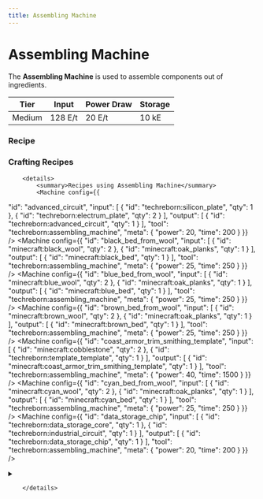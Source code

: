 ```yaml
---
title: Assembling Machine
---
```


<ItemImage file="assembling_machine" alt="Assembling Machine" size="200" />

# Assembling Machine

The **Assembling Machine** is used to assemble components out of ingredients.

| Tier   | Input   | Power Draw | Storage |
|--------|---------|------------|---------|
| Medium | 128 E/t | 20 E/t     | 10 kE   |

### Recipe

<CraftingTable recipe=" input techreborn:electrum_plate techreborn:digital_display techreborn:electrum_plate input techreborn:advanced_circuit techreborn:advanced_machine_frame techreborn:advanced_circuit input techreborn:electrum_plate minecraft:piston techreborn:electrum_plate output techreborn:assembly_machine "/>

### Crafting Recipes
		<details>
			<summary>Recipes using Assembling Machine</summary>
			<Machine config={{
  "id": "advanced_circuit",
  "input": [
    {
      "id": "techreborn:silicon_plate",
      "qty": 1
    },
    {
      "id": "techreborn:electrum_plate",
      "qty": 2
    }
  ],
  "output": [
    {
      "id": "techreborn:advanced_circuit",
      "qty": 1
    }
  ],
  "tool": "techreborn:assembling_machine",
  "meta": {
    "power": 20,
    "time": 200
  }
}} />
<Machine config={{
  "id": "black_bed_from_wool",
  "input": [
    {
      "id": "minecraft:black_wool",
      "qty": 2
    },
    {
      "id": "minecraft:oak_planks",
      "qty": 1
    }
  ],
  "output": [
    {
      "id": "minecraft:black_bed",
      "qty": 1
    }
  ],
  "tool": "techreborn:assembling_machine",
  "meta": {
    "power": 25,
    "time": 250
  }
}} />
<Machine config={{
  "id": "blue_bed_from_wool",
  "input": [
    {
      "id": "minecraft:blue_wool",
      "qty": 2
    },
    {
      "id": "minecraft:oak_planks",
      "qty": 1
    }
  ],
  "output": [
    {
      "id": "minecraft:blue_bed",
      "qty": 1
    }
  ],
  "tool": "techreborn:assembling_machine",
  "meta": {
    "power": 25,
    "time": 250
  }
}} />
<Machine config={{
  "id": "brown_bed_from_wool",
  "input": [
    {
      "id": "minecraft:brown_wool",
      "qty": 2
    },
    {
      "id": "minecraft:oak_planks",
      "qty": 1
    }
  ],
  "output": [
    {
      "id": "minecraft:brown_bed",
      "qty": 1
    }
  ],
  "tool": "techreborn:assembling_machine",
  "meta": {
    "power": 25,
    "time": 250
  }
}} />
<Machine config={{
  "id": "coast_armor_trim_smithing_template",
  "input": [
    {
      "id": "minecraft:cobblestone",
      "qty": 2
    },
    {
      "id": "techreborn:template_template",
      "qty": 1
    }
  ],
  "output": [
    {
      "id": "minecraft:coast_armor_trim_smithing_template",
      "qty": 1
    }
  ],
  "tool": "techreborn:assembling_machine",
  "meta": {
    "power": 40,
    "time": 1500
  }
}} />
<Machine config={{
  "id": "cyan_bed_from_wool",
  "input": [
    {
      "id": "minecraft:cyan_wool",
      "qty": 2
    },
    {
      "id": "minecraft:oak_planks",
      "qty": 1
    }
  ],
  "output": [
    {
      "id": "minecraft:cyan_bed",
      "qty": 1
    }
  ],
  "tool": "techreborn:assembling_machine",
  "meta": {
    "power": 25,
    "time": 250
  }
}} />
<Machine config={{
  "id": "data_storage_chip",
  "input": [
    {
      "id": "techreborn:data_storage_core",
      "qty": 1
    },
    {
      "id": "techreborn:industrial_circuit",
      "qty": 1
    }
  ],
  "output": [
    {
      "id": "techreborn:data_storage_chip",
      "qty": 1
    }
  ],
  "tool": "techreborn:assembling_machine",
  "meta": {
    "power": 20,
    "time": 200
  }
}} />
<details>
				<summary><McItem slug="techreborn:data_storage_core" /></summary>
				<Machine config={{
  "id": "data_storage_core",
  "input": [
    {
      "id": "techreborn:electronic_circuit",
      "qty": 1
    },
    {
      "id": "techreborn:peridot_plate",
      "qty": 2
    }
  ],
  "output": [
    {
      "id": "techreborn:data_storage_core",
      "qty": 1
    }
  ],
  "tool": "techreborn:assembling_machine",
  "meta": {
    "power": 20,
    "time": 200
  }
}} />
<Machine config={{
  "id": "data_storage_core_2",
  "input": [
    {
      "id": "techreborn:electronic_circuit",
      "qty": 1
    },
    {
      "id": "techreborn:emerald_plate",
      "qty": 1
    }
  ],
  "output": [
    {
      "id": "techreborn:data_storage_core",
      "qty": 1
    }
  ],
  "tool": "techreborn:assembling_machine",
  "meta": {
    "power": 20,
    "time": 200
  }
}} />
				</details>
<Machine config={{
  "id": "dune_armor_trim_smithing_template",
  "input": [
    {
      "id": "minecraft:sandstone",
      "qty": 2
    },
    {
      "id": "techreborn:template_template",
      "qty": 1
    }
  ],
  "output": [
    {
      "id": "minecraft:dune_armor_trim_smithing_template",
      "qty": 1
    }
  ],
  "tool": "techreborn:assembling_machine",
  "meta": {
    "power": 40,
    "time": 1500
  }
}} />
<Machine config={{
  "id": "electronic_circuit",
  "input": [
    {
      "id": "techreborn:silicon_plate",
      "qty": 1
    },
    {
      "id": "techreborn:copper_plate",
      "qty": 2
    }
  ],
  "output": [
    {
      "id": "techreborn:electronic_circuit",
      "qty": 1
    }
  ],
  "tool": "techreborn:assembling_machine",
  "meta": {
    "power": 20,
    "time": 200
  }
}} />
<Machine config={{
  "id": "elytra",
  "input": [
    {
      "id": "minecraft:phantom_membrane",
      "qty": 16
    },
    {
      "id": "minecraft:end_rod",
      "qty": 3
    }
  ],
  "output": [
    {
      "id": "minecraft:elytra",
      "qty": 1
    }
  ],
  "tool": "techreborn:assembling_machine",
  "meta": {
    "power": 20,
    "time": 500
  }
}} />
<Machine config={{
  "id": "energy_crystal",
  "input": [
    {
      "id": "techreborn:synthetic_redstone_crystal",
      "qty": 2
    },
    {
      "id": "techreborn:silicon_plate",
      "qty": 1
    }
  ],
  "output": [
    {
      "id": "techreborn:energy_crystal",
      "qty": 1
    }
  ],
  "tool": "techreborn:assembling_machine",
  "meta": {
    "power": 40,
    "time": 200
  }
}} />
<Machine config={{
  "id": "energy_flow_chip",
  "input": [
    {
      "id": "techreborn:lapotron_crystal",
      "qty": 1
    },
    {
      "id": "techreborn:industrial_circuit",
      "qty": 1
    }
  ],
  "output": [
    {
      "id": "techreborn:energy_flow_chip",
      "qty": 1
    }
  ],
  "tool": "techreborn:assembling_machine",
  "meta": {
    "power": 20,
    "time": 200
  }
}} />
<Machine config={{
  "id": "eye_armor_trim_smithing_template",
  "input": [
    {
      "id": "minecraft:end_stone_brick",
      "qty": 2
    },
    {
      "id": "techreborn:template_template",
      "qty": 1
    }
  ],
  "output": [
    {
      "id": "minecraft:eye_armor_trim_smithing_template",
      "qty": 1
    }
  ],
  "tool": "techreborn:assembling_machine",
  "meta": {
    "power": 40,
    "time": 1500
  }
}} />
<Machine config={{
  "id": "gray_bed_from_wool",
  "input": [
    {
      "id": "minecraft:gray_wool",
      "qty": 2
    },
    {
      "id": "minecraft:oak_planks",
      "qty": 1
    }
  ],
  "output": [
    {
      "id": "minecraft:gray_bed",
      "qty": 1
    }
  ],
  "tool": "techreborn:assembling_machine",
  "meta": {
    "power": 25,
    "time": 250
  }
}} />
<Machine config={{
  "id": "green_bed_from_wool",
  "input": [
    {
      "id": "minecraft:green_wool",
      "qty": 2
    },
    {
      "id": "minecraft:oak_planks",
      "qty": 1
    }
  ],
  "output": [
    {
      "id": "minecraft:green_bed",
      "qty": 1
    }
  ],
  "tool": "techreborn:assembling_machine",
  "meta": {
    "power": 25,
    "time": 250
  }
}} />
<Machine config={{
  "id": "host_armor_trim_smithing_template",
  "input": [
    {
      "id": "minecraft:terracotta",
      "qty": 2
    },
    {
      "id": "techreborn:template_template",
      "qty": 1
    }
  ],
  "output": [
    {
      "id": "minecraft:host_armor_trim_smithing_template",
      "qty": 1
    }
  ],
  "tool": "techreborn:assembling_machine",
  "meta": {
    "power": 40,
    "time": 1500
  }
}} />
<Machine config={{
  "id": "industrial_circuit",
  "input": [
    {
      "id": "techreborn:platinum_plate",
      "qty": 1
    },
    {
      "id": "techreborn:advanced_circuit",
      "qty": 1
    }
  ],
  "output": [
    {
      "id": "techreborn:industrial_circuit",
      "qty": 1
    }
  ],
  "tool": "techreborn:assembling_machine",
  "meta": {
    "power": 20,
    "time": 200
  }
}} />
<Machine config={{
  "id": "lantern",
  "input": [
    {
      "id": "minecraft:torch",
      "qty": 10
    },
    {
      "id": "minecraft:iron_ingot",
      "qty": 8
    }
  ],
  "output": [
    {
      "id": "minecraft:lantern",
      "qty": 10
    }
  ],
  "tool": "techreborn:assembling_machine",
  "meta": {
    "power": 20,
    "time": 200
  }
}} />
<Machine config={{
  "id": "light_blue_bed_from_wool",
  "input": [
    {
      "id": "minecraft:light_blue_wool",
      "qty": 2
    },
    {
      "id": "minecraft:oak_planks",
      "qty": 1
    }
  ],
  "output": [
    {
      "id": "minecraft:light_blue_bed",
      "qty": 1
    }
  ],
  "tool": "techreborn:assembling_machine",
  "meta": {
    "power": 25,
    "time": 250
  }
}} />
<Machine config={{
  "id": "light_gray_bed_from_wool",
  "input": [
    {
      "id": "minecraft:light_gray_wool",
      "qty": 2
    },
    {
      "id": "minecraft:oak_planks",
      "qty": 1
    }
  ],
  "output": [
    {
      "id": "minecraft:light_gray_bed",
      "qty": 1
    }
  ],
  "tool": "techreborn:assembling_machine",
  "meta": {
    "power": 25,
    "time": 250
  }
}} />
<Machine config={{
  "id": "lime_bed_from_wool",
  "input": [
    {
      "id": "minecraft:lime_wool",
      "qty": 2
    },
    {
      "id": "minecraft:oak_planks",
      "qty": 1
    }
  ],
  "output": [
    {
      "id": "minecraft:lime_bed",
      "qty": 1
    }
  ],
  "tool": "techreborn:assembling_machine",
  "meta": {
    "power": 25,
    "time": 250
  }
}} />
<Machine config={{
  "id": "lithium_ion_battery",
  "input": [
    {
      "id": "techreborn:aluminum_plate",
      "qty": 2
    },
    {
      "id": "techreborn:lithium_cell",
      "qty": 2
    }
  ],
  "output": [
    {
      "id": "techreborn:lithium_ion_battery",
      "qty": 1
    }
  ],
  "tool": "techreborn:assembling_machine",
  "meta": {
    "power": 20,
    "time": 200
  }
}} />
<Machine config={{
  "id": "magenta_bed_from_wool",
  "input": [
    {
      "id": "minecraft:magenta_wool",
      "qty": 2
    },
    {
      "id": "minecraft:oak_planks",
      "qty": 1
    }
  ],
  "output": [
    {
      "id": "minecraft:magenta_bed",
      "qty": 1
    }
  ],
  "tool": "techreborn:assembling_machine",
  "meta": {
    "power": 25,
    "time": 250
  }
}} />
<Machine config={{
  "id": "netherite_upgrade_smithing_template",
  "input": [
    {
      "id": "minecraft:netherrack",
      "qty": 2
    },
    {
      "id": "techreborn:template_template",
      "qty": 1
    }
  ],
  "output": [
    {
      "id": "minecraft:netherite_upgrade_smithing_template",
      "qty": 1
    }
  ],
  "tool": "techreborn:assembling_machine",
  "meta": {
    "power": 40,
    "time": 1500
  }
}} />
<Machine config={{
  "id": "orange_bed_from_wool",
  "input": [
    {
      "id": "minecraft:orange_wool",
      "qty": 2
    },
    {
      "id": "minecraft:oak_planks",
      "qty": 1
    }
  ],
  "output": [
    {
      "id": "minecraft:orange_bed",
      "qty": 1
    }
  ],
  "tool": "techreborn:assembling_machine",
  "meta": {
    "power": 25,
    "time": 250
  }
}} />
<Machine config={{
  "id": "pink_bed_from_wool",
  "input": [
    {
      "id": "minecraft:pink_wool",
      "qty": 2
    },
    {
      "id": "minecraft:oak_planks",
      "qty": 1
    }
  ],
  "output": [
    {
      "id": "minecraft:pink_bed",
      "qty": 1
    }
  ],
  "tool": "techreborn:assembling_machine",
  "meta": {
    "power": 25,
    "time": 250
  }
}} />
<Machine config={{
  "id": "purple_bed_from_wool",
  "input": [
    {
      "id": "minecraft:purple_wool",
      "qty": 2
    },
    {
      "id": "minecraft:oak_planks",
      "qty": 1
    }
  ],
  "output": [
    {
      "id": "minecraft:purple_bed",
      "qty": 1
    }
  ],
  "tool": "techreborn:assembling_machine",
  "meta": {
    "power": 25,
    "time": 250
  }
}} />
<Machine config={{
  "id": "raiser_armor_trim_smithing_template",
  "input": [
    {
      "id": "minecraft:brown_terracotta",
      "qty": 2
    },
    {
      "id": "techreborn:template_template",
      "qty": 1
    }
  ],
  "output": [
    {
      "id": "minecraft:raiser_armor_trim_smithing_template",
      "qty": 1
    }
  ],
  "tool": "techreborn:assembling_machine",
  "meta": {
    "power": 40,
    "time": 1500
  }
}} />
<Machine config={{
  "id": "red_bed_from_wool",
  "input": [
    {
      "id": "minecraft:red_wool",
      "qty": 2
    },
    {
      "id": "minecraft:oak_planks",
      "qty": 1
    }
  ],
  "output": [
    {
      "id": "minecraft:red_bed",
      "qty": 1
    }
  ],
  "tool": "techreborn:assembling_machine",
  "meta": {
    "power": 25,
    "time": 250
  }
}} />
<Machine config={{
  "id": "rib_armor_trim_smithing_template",
  "input": [
    {
      "id": "minecraft:nether_brick",
      "qty": 2
    },
    {
      "id": "techreborn:template_template",
      "qty": 1
    }
  ],
  "output": [
    {
      "id": "minecraft:rib_armor_trim_smithing_template",
      "qty": 1
    }
  ],
  "tool": "techreborn:assembling_machine",
  "meta": {
    "power": 40,
    "time": 1500
  }
}} />
<Machine config={{
  "id": "sentry_armor_trim_smithing_template",
  "input": [
    {
      "id": "minecraft:smooth_stone",
      "qty": 2
    },
    {
      "id": "techreborn:template_template",
      "qty": 1
    }
  ],
  "output": [
    {
      "id": "minecraft:sentry_armor_trim_smithing_template",
      "qty": 1
    }
  ],
  "tool": "techreborn:assembling_machine",
  "meta": {
    "power": 40,
    "time": 1500
  }
}} />
<Machine config={{
  "id": "shaper_armor_trim_smithing_template",
  "input": [
    {
      "id": "minecraft:gray_terracotta",
      "qty": 2
    },
    {
      "id": "techreborn:template_template",
      "qty": 1
    }
  ],
  "output": [
    {
      "id": "minecraft:shaper_armor_trim_smithing_template",
      "qty": 1
    }
  ],
  "tool": "techreborn:assembling_machine",
  "meta": {
    "power": 40,
    "time": 1500
  }
}} />
<Machine config={{
  "id": "silence_armor_trim_smithing_template",
  "input": [
    {
      "id": "minecraft:sculk_shrieker",
      "qty": 2
    },
    {
      "id": "techreborn:template_template",
      "qty": 1
    }
  ],
  "output": [
    {
      "id": "minecraft:silence_armor_trim_smithing_template",
      "qty": 1
    }
  ],
  "tool": "techreborn:assembling_machine",
  "meta": {
    "power": 40,
    "time": 1500
  }
}} />
<Machine config={{
  "id": "snout_armor_trim_smithing_template",
  "input": [
    {
      "id": "minecraft:chiseled_polished_blackstone",
      "qty": 2
    },
    {
      "id": "techreborn:template_template",
      "qty": 1
    }
  ],
  "output": [
    {
      "id": "minecraft:snout_armor_trim_smithing_template",
      "qty": 1
    }
  ],
  "tool": "techreborn:assembling_machine",
  "meta": {
    "power": 40,
    "time": 1500
  }
}} />
<Machine config={{
  "id": "soul_lantern",
  "input": [
    {
      "id": "minecraft:soul_torch",
      "qty": 10
    },
    {
      "id": "minecraft:iron_ingot",
      "qty": 8
    }
  ],
  "output": [
    {
      "id": "minecraft:soul_lantern",
      "qty": 10
    }
  ],
  "tool": "techreborn:assembling_machine",
  "meta": {
    "power": 20,
    "time": 200
  }
}} />
<Machine config={{
  "id": "spire_armor_trim_smithing_template",
  "input": [
    {
      "id": "minecraft:purpur_block",
      "qty": 2
    },
    {
      "id": "techreborn:template_template",
      "qty": 1
    }
  ],
  "output": [
    {
      "id": "minecraft:spire_armor_trim_smithing_template",
      "qty": 1
    }
  ],
  "tool": "techreborn:assembling_machine",
  "meta": {
    "power": 40,
    "time": 1500
  }
}} />
<Machine config={{
  "id": "tide_armor_trim_smithing_template",
  "input": [
    {
      "id": "minecraft:prismarine_brick",
      "qty": 2
    },
    {
      "id": "techreborn:template_template",
      "qty": 1
    }
  ],
  "output": [
    {
      "id": "minecraft:tide_armor_trim_smithing_template",
      "qty": 1
    }
  ],
  "tool": "techreborn:assembling_machine",
  "meta": {
    "power": 40,
    "time": 1500
  }
}} />
<Machine config={{
  "id": "vex_armor_trim_smithing_template",
  "input": [
    {
      "id": "minecraft:stone",
      "qty": 2
    },
    {
      "id": "techreborn:template_template",
      "qty": 1
    }
  ],
  "output": [
    {
      "id": "minecraft:vex_armor_trim_smithing_template",
      "qty": 1
    }
  ],
  "tool": "techreborn:assembling_machine",
  "meta": {
    "power": 40,
    "time": 1500
  }
}} />
<Machine config={{
  "id": "ward_armor_trim_smithing_template",
  "input": [
    {
      "id": "minecraft:deepslate",
      "qty": 2
    },
    {
      "id": "techreborn:template_template",
      "qty": 1
    }
  ],
  "output": [
    {
      "id": "minecraft:ward_armor_trim_smithing_template",
      "qty": 1
    }
  ],
  "tool": "techreborn:assembling_machine",
  "meta": {
    "power": 40,
    "time": 1500
  }
}} />
<Machine config={{
  "id": "wayfinder_armor_trim_smithing_template",
  "input": [
    {
      "id": "minecraft:light_gray_terracotta",
      "qty": 2
    },
    {
      "id": "techreborn:template_template",
      "qty": 1
    }
  ],
  "output": [
    {
      "id": "minecraft:wayfinder_armor_trim_smithing_template",
      "qty": 1
    }
  ],
  "tool": "techreborn:assembling_machine",
  "meta": {
    "power": 40,
    "time": 1500
  }
}} />
<Machine config={{
  "id": "white_bed_from_wool",
  "input": [
    {
      "id": "minecraft:white_wool",
      "qty": 2
    },
    {
      "id": "minecraft:oak_planks",
      "qty": 1
    }
  ],
  "output": [
    {
      "id": "minecraft:white_bed",
      "qty": 1
    }
  ],
  "tool": "techreborn:assembling_machine",
  "meta": {
    "power": 25,
    "time": 250
  }
}} />
<Machine config={{
  "id": "wild_armor_trim_smithing_template",
  "input": [
    {
      "id": "minecraft:mossy_cobblestone",
      "qty": 2
    },
    {
      "id": "techreborn:template_template",
      "qty": 1
    }
  ],
  "output": [
    {
      "id": "minecraft:wild_armor_trim_smithing_template",
      "qty": 1
    }
  ],
  "tool": "techreborn:assembling_machine",
  "meta": {
    "power": 40,
    "time": 1500
  }
}} />
<Machine config={{
  "id": "wind_mill",
  "input": [
    {
      "id": "techreborn:solid_fuel_generator",
      "qty": 1
    },
    {
      "id": "techreborn:magnalium_plate",
      "qty": 1
    }
  ],
  "output": [
    {
      "id": "techreborn:wind_mill",
      "qty": 1
    }
  ],
  "tool": "techreborn:assembling_machine",
  "meta": {
    "power": 20,
    "time": 700
  }
}} />
<Machine config={{
  "id": "yellow_bed_from_wool",
  "input": [
    {
      "id": "minecraft:yellow_wool",
      "qty": 2
    },
    {
      "id": "minecraft:oak_planks",
      "qty": 1
    }
  ],
  "output": [
    {
      "id": "minecraft:yellow_bed",
      "qty": 1
    }
  ],
  "tool": "techreborn:assembling_machine",
  "meta": {
    "power": 25,
    "time": 250
  }
}} />

		</details>